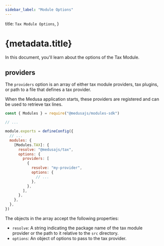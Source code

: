 ```yaml
---
sidebar_label: "Module Options"
---
```



  title: `Tax Module Options`,
}

# {metadata.title}

In this document, you'll learn about the options of the Tax Module.

## providers

The `providers` option is an array of either tax module providers, tax plugins, or path to a file that defines a tax provider.

When the Medusa application starts, these providers are registered and can be used to retrieve tax lines.

```js title="medusa-config.js"
const { Modules } = require("@medusajs/modules-sdk")

// ...

module.exports = defineConfig({
  // ...
  modules: {
    [Modules.TAX]: {
      resolve: "@medusajs/tax",
      options: {
        providers: [
          {
            resolve: "my-provider",
            options: {
              // ...
            },
          },
        ],
      },
    },
  },
})
```

The objects in the array accept the following properties:

- `resolve`: A string indicating the package name of the tax module provider or the path to it relative to the `src` directory.
- `options`: An object of options to pass to the tax provider.
